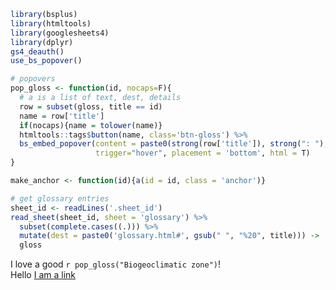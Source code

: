 
```r
library(bsplus)
library(htmltools)
library(googlesheets4)
library(dplyr)
gs4_deauth()
use_bs_popover()

# popovers
pop_gloss <- function(id, nocaps=F){
  # a is a list of text, dest, details
  row = subset(gloss, title == id)
  name = row['title']
  if(nocaps){name = tolower(name)}
  htmltools::tags$button(name, class='btn-gloss') %>%
  bs_embed_popover(content = paste0(strong(row['title']), strong(": "), row['details']),
                   trigger="hover", placement = 'bottom', html = T)
}

make_anchor <- function(id){a(id = id, class = 'anchor')}

```

```r
# get glossary entries
sheet_id <- readLines('.sheet_id')
read_sheet(sheet_id, sheet = 'glossary') %>%
  subset(complete.cases((.))) %>%
  mutate(dest = paste0('glossary.html#', gsub(" ", "%20", title))) ->
  gloss

```


I love a good `r pop_gloss("Biogeoclimatic zone")`!  
Hello [I am a link]()
